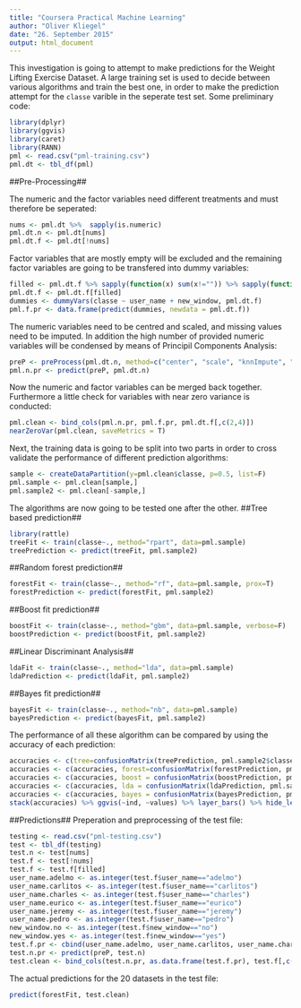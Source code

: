 ```yaml
---
title: "Coursera Practical Machine Learning"
author: "Oliver Kliegel"
date: "26. September 2015"
output: html_document
---
```


This investigation is going to attempt to make predictions for the Weight Lifting Exercise Dataset. A large training set is used to decide between various algorithms and train the best one, in order to make the prediction attempt for the `classe` varible in the seperate test set.
Some preliminary code:

```r
library(dplyr)
library(ggvis)
library(caret)
library(RANN)
pml <- read.csv("pml-training.csv")
pml.dt <- tbl_df(pml)
```

##Pre-Processing##

The numeric and the factor variables need different treatments and must therefore be seperated:

```r
nums <- pml.dt %>%  sapply(is.numeric)
pml.dt.n <- pml.dt[nums]
pml.dt.f <- pml.dt[!nums]
```

Factor variables that are mostly empty will be excluded and the remaining factor variables are going to be transfered into dummy variables:

```r
filled <- pml.dt.f %>% sapply(function(x) sum(x!="")) %>% sapply(function(x) x>10000)
pml.dt.f <- pml.dt.f[filled]
dummies <- dummyVars(classe ~ user_name + new_window, pml.dt.f)
pml.f.pr <- data.frame(predict(dummies, newdata = pml.dt.f))
```

The numeric variables need to be centred and scaled, and missing values need to be imputed. In addition the high number of provided numeric variables will be condensed by means of Principil Components Analysis:

```r
preP <- preProcess(pml.dt.n, method=c("center", "scale", "knnImpute", "pca"))
pml.n.pr <- predict(preP, pml.dt.n)
```

Now the numeric and factor variables can be merged back together. Furthermore a little check for variables with near zero variance is conducted:

```r
pml.clean <- bind_cols(pml.n.pr, pml.f.pr, pml.dt.f[,c(2,4)])
nearZeroVar(pml.clean, saveMetrics = T)
```

Next, the training data is going to be split into two parts in order to cross validate the performance of different prediction algorithms:

```r
sample <- createDataPartition(y=pml.clean$classe, p=0.5, list=F)
pml.sample <- pml.clean[sample,]
pml.sample2 <- pml.clean[-sample,]
```

The algorithms are now going to be tested one after the other.
##Tree based prediction##
```r
library(rattle)
treeFit <- train(classe~., method="rpart", data=pml.sample)
treePrediction <- predict(treeFit, pml.sample2)
```

##Random forest prediction##
```r
forestFit <- train(classe~., method="rf", data=pml.sample, prox=T)
forestPrediction <- predict(forestFit, pml.sample2)
```

##Boost fit prediction##
```r
boostFit <- train(classe~., method="gbm", data=pml.sample, verbose=F)
boostPrediction <- predict(boostFit, pml.sample2)
```

##Linear Discriminant Analysis##
```r
ldaFit <- train(classe~., method="lda", data=pml.sample)
ldaPrediction <- predict(ldaFit, pml.sample2)
```

##Bayes fit prediction##
```r
bayesFit <- train(classe~., method="nb", data=pml.sample)
bayesPrediction <- predict(bayesFit, pml.sample2)
```

The performance of all these algorithm can be compared by using the accuracy of each prediction:
```r
accuracies <- c(tree=confusionMatrix(treePrediction, pml.sample2$classe)$overall[1])
accuracies <- c(accuracies, forest=confusionMatrix(forestPrediction, pml.sample2$classe)$overall[1])
accuracies <- c(accuracies, boost = confusionMatrix(boostPrediction, pml.sample2$classe)$overall[1])
accuracies <- c(accuracies, lda = confusionMatrix(ldaPrediction, pml.sample2$classe)$overall[1])
accuracies <- c(accuracies, bayes = confusionMatrix(bayesPrediction, pml.sample2$classe)$overall[1])
stack(accuracies) %>% ggvis(~ind, ~values) %>% layer_bars() %>% hide_legend("fill") %>% add_axis(type="x", title="Method") %>% add_axis(type="y", title="Accuracy")
```
##Predictions##
Preperation and preprocessing of the test file:
```r
testing <- read.csv("pml-testing.csv")
test <- tbl_df(testing)
test.n <- test[nums]
test.f <- test[!nums]
test.f <- test.f[filled]
user_name.adelmo <- as.integer(test.f$user_name=="adelmo")
user_name.carlitos <- as.integer(test.f$user_name=="carlitos")
user_name.charles <- as.integer(test.f$user_name=="charles")
user_name.eurico <- as.integer(test.f$user_name=="eurico")
user_name.jeremy <- as.integer(test.f$user_name=="jeremy")
user_name.pedro <- as.integer(test.f$user_name=="pedro")
new_window.no <- as.integer(test.f$new_window=="no")
new_window.yes <- as.integer(test.f$new_window=="yes")
test.f.pr <- cbind(user_name.adelmo, user_name.carlitos, user_name.charles, user_name.eurico, user_name.jeremy, user_name.pedro, new_window.no, new_window.yes)
test.n.pr <- predict(preP, test.n)
test.clean <- bind_cols(test.n.pr, as.data.frame(test.f.pr), test.f[,c(2,4)])
```


The actual predictions for the 20 datasets in the test file:
```r
predict(forestFit, test.clean)
```



